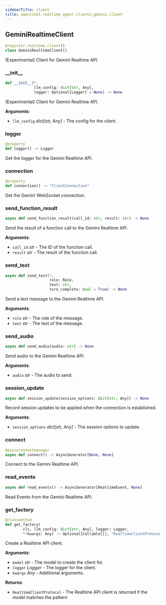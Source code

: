 ```yaml
---
sidebarTitle: client
title: agentchat.realtime_agent.clients.gemini.client
---
```


## GeminiRealtimeClient

```python
@register_realtime_client()
class GeminiRealtimeClient()
```

(Experimental) Client for Gemini Realtime API.

### \_\_init\_\_

```python
def __init__(*,
             llm_config: dict[str, Any],
             logger: Optional[Logger] = None) -> None
```

(Experimental) Client for Gemini Realtime API.

**Arguments**:

- `llm_config` _dict[str, Any]_ - The config for the client.

### logger

```python
@property
def logger() -> Logger
```

Get the logger for the Gemini Realtime API.

### connection

```python
@property
def connection() -> "ClientConnection"
```

Get the Gemini WebSocket connection.

### send\_function\_result

```python
async def send_function_result(call_id: str, result: str) -> None
```

Send the result of a function call to the Gemini Realtime API.

**Arguments**:

- `call_id` _str_ - The ID of the function call.
- `result` _str_ - The result of the function call.

### send\_text

```python
async def send_text(*,
                    role: Role,
                    text: str,
                    turn_complete: bool = True) -> None
```

Send a text message to the Gemini Realtime API.

**Arguments**:

- `role` _str_ - The role of the message.
- `text` _str_ - The text of the message.

### send\_audio

```python
async def send_audio(audio: str) -> None
```

Send audio to the Gemini Realtime API.

**Arguments**:

- `audio` _str_ - The audio to send.

### session\_update

```python
async def session_update(session_options: dict[str, Any]) -> None
```

Record session updates to be applied when the connection is established.

**Arguments**:

- `session_options` _dict[str, Any]_ - The session options to update.

### connect

```python
@asynccontextmanager
async def connect() -> AsyncGenerator[None, None]
```

Connect to the Gemini Realtime API.

### read\_events

```python
async def read_events() -> AsyncGenerator[RealtimeEvent, None]
```

Read Events from the Gemini Realtime API.

### get\_factory

```python
@classmethod
def get_factory(
        cls, llm_config: dict[str, Any], logger: Logger,
        **kwargs: Any) -> Optional[Callable[[], "RealtimeClientProtocol"]]
```

Create a Realtime API client.

**Arguments**:

- `model` _str_ - The model to create the client for.
- `logger` _Logger_ - The logger for the client.
- `kwargs` _Any_ - Additional arguments.
  

**Returns**:

- `RealtimeClientProtocol` - The Realtime API client is returned if the model matches the pattern

